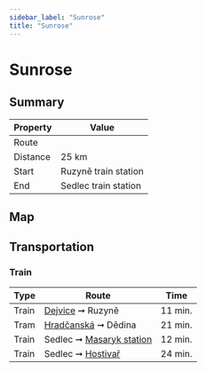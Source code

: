 ```yaml
---
sidebar_label: "Sunrose"
title: "Sunrose"
---
```


# Sunrose

## Summary

| Property | Value |
| --- | --- |
| Route | <TrailRouteLink id="sunrose"></TrailRouteLink> |
| Distance | 25 km |
| Start | Ruzyně train station |
| End | Sedlec train station |

## Map

<GarminEmbeddedCourse id="211914796"></GarminEmbeddedCourse>

## Transportation

### Train

| Type | Route | Time |
| --- | --- | --- |
| Train | [Dejvice](https://www.seznam.cz/jizdnirady/pubt%3A15212556%3A9gyTwxX.mu-%3Epubt%3A15212575%3A9gkHyxXw0p?o=528&t=0 "See timetable" ) ➞ Ruzyně | 11 min. |
| Tram | [Hradčanská](https://www.seznam.cz/jizdnirady/pubt%3A15693725%3A9gzNPxX.uo-%3Epubt%3A25793830%3A9gi1BxXyGT?o=544&t=0 "See timetable" ) ➞ Dědina | 21 min. |
| Train | Sedlec ➞ [Masaryk station](https://www.seznam.cz/jizdnirady/pubt%3A15212578%3A9gxXAxYJ-h-%3Epubt%3A15212549%3A9hC5MxXxXb?o=528&t=0 "See timetable") | 12 min. |
| Train | Sedlec ➞ [Hostivař](https://www.seznam.cz/jizdnirady/pubt%3A15212578%3A9gxX0xYJ-f-%3Epubt%3A15212564%3A9hSeoxXnZ3?o=528&t=0 "See timetable") | 24 min. |
